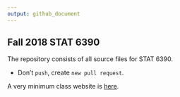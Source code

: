 ```yaml
---
output: github_document
---
```


**Fall 2018 STAT 6390**
---

The repository consists of all source files for STAT 6390.

* Don't `push`, create `new pull request`.

A very minimum class website is [here](http://www.sychiou.com/stat6390).